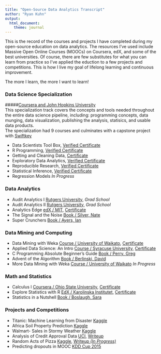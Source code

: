 ```yaml
---
title: "Open-Source Data Analytics Transcript"
author: "Ryan Kuhn"
output: 
  html_document:
    theme: journal
---
```


This is the record of the courses and projects I have completed during my open-source education on data analytics. 
The resources I've used include Massive Open Online Courses (MOOCs) on Coursera, edX, and some of the best universities.  Of course, there are few substitutes for what you can learn from practice so I've applied the eduction to a few projects and competitions.  This is how I live my goal of lifelong learning and continuous improvement.  

The more I learn, the more I want to learn!

### Data Science Specialization 
#####[Coursera and John Hopkins University](https://www.coursera.org/specialization/jhudatascience/1?utm_medium=listingPage)  
This specialization track covers the concepts and tools needed throughout the entire data science pipeline, including: programming concepts, data munging, data visualization, publishing the analysis, statisics, and usable data products.  
The specialization had 9 courses and culminates with a capstone project with [Swiftkey](http://swiftkey.com/en/)

- Data Scientists Tool Box, [Verified Certificate](https://drive.google.com/open?id=0B0ogr0VIUzyJazR2V1pQcF85dVk)
- R Programming, [Verified Certificate](https://drive.google.com/open?id=0B0ogr0VIUzyJc01hbTVCaTF1S0E)
- Getting and Cleaning Data, [Certificate](https://drive.google.com/open?id=0B0ogr0VIUzyJSERZQ0E3NFhseHc)
- Exploratory Data Analytics, [Verified Certificate](https://drive.google.com/open?id=0B0ogr0VIUzyJbFZUUnJuNFpCb1U)
- Reproducible Research, [Verified Certificate](https://drive.google.com/open?id=0B0ogr0VIUzyJX0pkUjd6X296U0E)
- Statistical Inference, [Verified Certificate](https://drive.google.com/open?id=0B0ogr0VIUzyJVlhRSFFqNGFSdG8)
- Regression Models *In Progress*

### Data Analytics
- Audit Analytics I  [Rutgers University](http://www.business.rutgers.edu/finmaccy/curriculum#22:010:688), *Grad School*
- Audit Analytics II [Rutgers University](http://www.business.rutgers.edu/finmaccy/curriculum#22:010:690), *Grad School*
- Analytics Edge [edX / MIT](https://www.edx.org/course/analytics-edge-mitx-15-071x-0), [Certificate](https://drive.google.com/open?id=0B0ogr0VIUzyJNi13WGZOUWdlQ0E&authuser=0)
- The Signal and the Noise [Book / Silver, Nate](http://books.google.com/books/about/The_Signal_and_the_Noise.html?id=udSFU9G49AcC)
- Super Crunchers [Book / Ayers, Ian](http://www.amazon.com/exec/obidos/ASIN/0553805401/shelfari-20)

### Data Mining and Computing
- Data Mining with Weka [Course / University of Waikato](https://weka.waikato.ac.nz/dataminingwithweka/preview),  [Certificate](https://drive.google.com/open?id=0B0ogr0VIUzyJS2FWenNJbDVac28)
- Applied Data Science: An Intro [Course / Syracuse University](https://ischool.syr.edu/future/cas/applieddatasciencemooc.aspx), [Certificate](https://drive.google.com/file/d/0B0ogr0VIUzyJTUlaclRZZXFhT0U/edit?usp=sharing)
- C Programming Absolute Beginner's Guide [Book / Perry, Greg](http://www.amazon.com/Programming-Absolute-Beginners-Guide-Edition/dp/0789751984) 
- Advent of the Algorithm [Book / Berlinski, David](http://books.google.com/books/about/The_Advent_of_the_Algorithm.html?id=gCswb92k74QC)  
- More Data Mining with Weka [Course / University of Waikato](https://weka.waikato.ac.nz/moredataminingwithweka) *In Progress*

### Math and Statistics
- Calculus I [Coursera / Ohio State University](https://www.coursera.org/learn/calculus1), [Certificate](https://drive.google.com/file/d/0B0ogr0VIUzyJMUN4c0RGeEdWZEU/edit?usp=sharing)
- Explore Statistics with R [EdX / Karolinska Institutet](https://www.edx.org/course/explore-statistics-r-kix-kiexplorx-0),  [Certificate](https://drive.google.com/open?id=0B0ogr0VIUzyJUVEwaG5Ub0VTQUE)
- Statistics in a Nutshell [Book / Boslaugh, Sara](http://books.google.com/books/about/Statistics_in_a_Nutshell.html?id=HZpoDjtKT0IC)

### Projects and Competitions
- Titanic: Machine Learning from Disaster [Kaggle](http://www.kaggle.com/c/titanic-gettingStarted)
- Africa Soil Property Prediction [Kaggle](http://www.kaggle.com/c/afsis-soil-properties)
- Walmart- Sales in Stormy Weather [Kaggle](http://www.kaggle.com/c/walmart-recruiting-sales-in-stormy-weather/leaderboard)
- Analysis of Credit Approval Data [UCI](http://archive.ics.uci.edu/ml/datasets.html?format=&task=&att=&area=bus&numAtt=&numIns=&type=&sort=nameUp&view=table), [Writeup](http://www.rpubs.com/kuhnrl30/CreditScreen)
- Random Acts of Pizza [Kaggle](http://www.kaggle.com/c/random-acts-of-pizza), [Writeup *(In Progress)*](http://rpubs.com/kuhnrl30/RAOP)  
- Predicting dropouts in MOOC [KDD Cup 2015](https://kddcup2015.com/submission-rank.html)